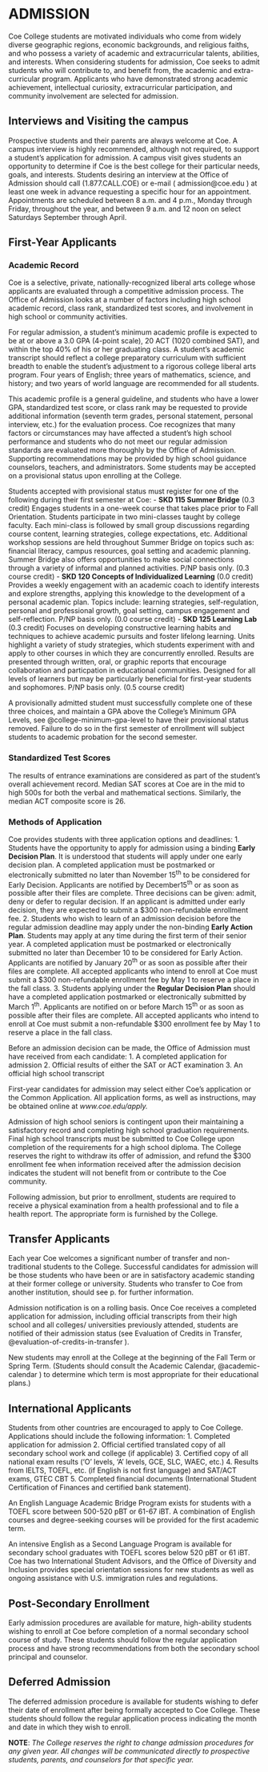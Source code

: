 # ADMISSION 

Coe College students are motivated individuals who come from widely diverse geographic regions, economic backgrounds, and religious faiths, and who possess a variety of academic and extracurricular talents, abilities, and interests. When considering students for admission, Coe seeks to admit students who will contribute to, and benefit from, the academic and extra-curricular program. Applicants who have demonstrated strong academic achievement, intellectual curiosity, extracurricular participation, and community involvement are selected for admission. 

## Interviews and Visiting the campus 

Prospective students and their parents are always welcome at Coe. A campus interview is highly recommended, although not required, to support a student’s application for admission. A campus visit gives students an opportunity to determine if Coe is the best college for their particular needs, goals, and interests. Students desiring an interview at the Office of Admission should call (1.877.CALL.COE) or e-mail ( [admission@coe.edu]{.underlined} ) at least one week in advance requesting a specific hour for an appointment. Appointments are scheduled between 8 a.m. and 4 p.m., Monday through Friday, throughout the year, and between 9 a.m. and 12 noon on select Saturdays September through April.

## First-Year Applicants
### Academic Record 

Coe is a selective, private, nationally-recognized liberal arts college whose applicants are evaluated through a competitive admission process. The Office of Admission looks at a number of factors including high school academic record, class rank, standardized test scores, and involvement in high school or community activities.
 
For regular admission, a student’s minimum academic profile is expected to be at or above a 3.0 GPA (4-point scale), 20 ACT (1020 combined SAT), and within the top 40% of his or her graduating class. A student’s academic transcript should reflect a college preparatory curriculum with sufficient breadth to enable the student’s adjustment to a rigorous college liberal arts program. Four years of English; three years of mathematics, science, and history; and two years of world language are recommended for all students.

This academic profile is a general guideline, and students who have a lower GPA, standardized test score, or class rank may be requested to provide additional information (seventh term grades, personal statement, personal interview, etc.) for the evaluation process. Coe recognizes that many factors or circumstances may have affected a student’s high school performance and students who do not meet our regular admission standards are evaluated more thoroughly by the Office of Admission. Supporting recommendations may be provided by high school guidance counselors, teachers, and administrators. Some students may be accepted on a provisional status upon enrolling at the College. 

Students accepted with provisional status must register for one of the following during their first semester at Coe: 
- **SKD 115 Summer Bridge** (0.3 credit) 
  Engages students in a one-week course that takes place prior to Fall Orientation. Students participate in two mini-classes taught by college faculty. Each mini-class is followed by small group discussions regarding course content, learning strategies, college expectations, etc. Additional workshop sessions are held throughout Summer Bridge on topics such as: financial literacy, campus resources, goal setting and academic planning. Summer Bridge also offers opportunities to make social connections through a variety of informal and planned activities. P/NP basis only. (0.3 course credit) 
- **SKD 120 Concepts of Individualized Learning** (0.0 credit) 
  Provides a weekly engagement with an academic coach to identify interests and explore strengths, applying this knowledge to the development of a personal academic plan. Topics include: learning strategies, self-regulation, personal and professional growth, goal setting, campus engagement and self-reflection. P/NP basis only. (0.0 course credit)
- **SKD 125 Learning Lab** (0.3 credit) 
  Focuses on developing constructive learning habits and techniques to achieve academic pursuits and foster lifelong learning. Units highlight a variety of study strategies, which students experiment with and apply to other courses in which they are concurrently enrolled. Results are presented through written, oral, or graphic reports that encourage collaboration and particpation in educational communities. Designed for all levels of learners but may be particularly beneficial for first-year students and sophomores. P/NP basis only. (0.5 course credit) 

A provisionally admitted student must successfully complete one of these three choices, and maintain a GPA above the College’s Minimum GPA Levels, see @{college-minimum-gpa-level} to have their provisional status removed. Failure to do so in the first semester of enrollment will subject students to academic probation for the second semester. 
 
### Standardized Test Scores 

The results of entrance examinations are considered as part of the student’s overall achievement record. Median SAT scores at Coe are in the mid to high 500s for both the verbal and mathematical sections. Similarly, the median ACT composite score is 26. 

### Methods of Application

Coe provides students with three application options and deadlines: 
	1. Students have the opportunity to apply for admission using a binding **Early Decision Plan**. It is understood that students will apply under one early decision plan. A completed application must be postmarked or electronically submitted no later than November 15^th^ to be considered for Early Decision. Applicants are notified by December15^th^ or as soon as possible after their files are complete. Three decisions can be given: admit, deny or defer to regular decision. If an applicant is admitted under early decision, they are expected to submit a $300 non-refundable enrollment fee.
	2. Students who wish to learn of an admission decision before the regular admission deadline may apply under the non-binding **Early Action Plan**. Students may apply at any time during the first term of their senior year. A completed application must be postmarked or electronically submitted no later than December 10 to be considered for Early Action. Applicants are notified by January 20^th^ or as soon as possible after their files are complete. All accepted applicants who intend to enroll at Coe must submit a $300 non-refundable enrollment fee by May 1 to reserve a place in the fall class. 
	3. Students applying under the **Regular Decision Plan** should have a completed application postmarked or electronically submitted by March 1^th^. Applicants are notified on or before March 15^th^ or as soon as possible after their files are complete. All accepted applicants who intend to enroll at Coe must submit a non-refundable $300 enrollment fee by May 1 to reserve a place in the fall class. 

Before an admission decision can be made, the Office of Admission must have received from each candidate:
	1. A completed application for admission
	2. Official results of either the SAT or ACT examination
	3. An official high school transcript

First-year candidates for admission may select either Coe’s application or the Common Application. All application forms, as well as instructions, may be obtained online at *www.coe.edu/apply.* 

Admission of high school seniors is contingent upon their maintaining a satisfactory record and completing high school graduation requirements. Final high school transcripts must be submitted to Coe College upon completion of the requirements for a high school diploma. The College reserves the right to withdraw its offer of admission, and refund the $300 enrollment fee when information received after the admission decision indicates the student will not benefit from or contribute to the Coe community. 

Following admission, but prior to enrollment, students are required to receive a physical examination from a health professional and to file a health report. The appropriate form is furnished by the College. 

## Transfer Applicants

Each year Coe welcomes a significant number of transfer and non-traditional students to the College. Successful candidates for admission will be those students who have been or are in satisfactory academic standing at their former college or university. Students who transfer to Coe from another institution, should see p.  for further information.

Admission notification is on a rolling basis. Once Coe receives a completed application for admission, including official transcripts from their high school and all colleges/ universities previously attended, students are notified of their admission status (see Evaluation of Credits in Transfer, @evaluation-of-credits-in-transfer ).
 
New students may enroll at the College at the beginning of the Fall Term or Spring Term. (Students should consult the Academic Calendar, @academic-calendar ) to determine which term is most appropriate for their educational plans.) 

## International Applicants

Students from other countries are encouraged to apply to Coe College. Applications should include the following information:
	1. Completed application for admission
	2. Official certified translated copy of all secondary school work and college (if applicable)
	3. Certified copy of all national exam results (‘O’ levels, ‘A’ levels, GCE, SLC, WAEC, etc.)
	4. Results from IELTS, TOEFL, etc. (if English is not first language) and SAT/ACT exams, GTEC CBT
	5. Completed financial documents (International Student Certification of Finances and certified bank statement). 

An English Language Academic Bridge Program exists for students with a TOEFL score between 500-520 pBT or 61-67 iBT.  A combination of English courses and degree-seeking courses will be provided for the first academic term.  

An intensive English as a Second Language Program is available for secondary school graduates with TOEFL scores below 520 pBT or 61 iBT. Coe has two International Student Advisors, and the Office of Diversity and Inclusion provides special orientation sessions for new students as well as ongoing assistance with U.S. immigration rules and regulations. 

## Post-Secondary Enrollment

Early admission procedures are available for mature, high-ability students wishing to enroll at Coe before completion of a normal secondary school course of study. These students should follow the regular application process and have strong recommendations from both the secondary school principal and counselor. 

## Deferred Admission

The deferred admission procedure is available for students wishing to defer their date of enrollment after being formally accepted to Coe College. These students should follow the regular application process indicating the month and date in which they wish to enroll. 

**NOTE**: *The College reserves the right to change admission procedures for any given year. All changes will be communicated directly to prospective students, parents, and counselors for that specific year.*
